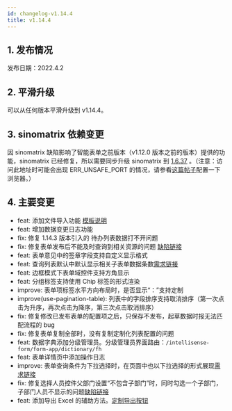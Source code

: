 ```yaml
---
id: changelog-v1.14.4
title: v1.14.4
---
```



## 1. 发布情况

发布日期：2022.4.2

<BundleList version="1.14.4" frontend="1.14.4" backend="1.14.4" font="1.13.0" />

## 2. 平滑升级

可以从任何版本平滑升级到 v1.14.4。

## 3. sinomatrix 依赖变更

因 sinomatrix 缺陷影响了智能表单之前版本（v1.12.0 版本之前的版本）提供的功能，sinomatrix 已经修复，所以需要同步升级 sinomatrix 到 [1.6.37](http://47.93.34.153:10080/sino-matrix/sino-matrix/blob/master/CHANGELOG.md) 。（注意：访问此地址时可能会出现 ERR_UNSAFE_PORT 的情况，请参看[这篇帖子](https://blog.csdn.net/kjcxmx/article/details/118122483)配置一下浏览器。）

## 4. 主要变更

- feat: 添加文件导入功能 [模板说明](../sinoform-import)
- feat: 增加数据变更日志功能
- fix: 修复 1.14.3 版本引入的 待办列表数据打不开问题
- fix: 修复表单发布后不能及时查询到相关资源的问题 [缺陷链接](https://gitee.com/sinoui/sino-intellisense-form-test/issues/I4ZK7B)
- feat: 表单意见中的签章字段支持自定义显示格式
- feat: 查询列表默认中默认显示相关子表单数据条数[需求链接](https://gitee.com/sinoui/sino-intellisense-form-test/issues/I4YT2X)
- feat: 边框模式下表单域控件支持方角显示
- feat: 分组标签支持使用 Chip 标签的形式渲染
- improve: 表单项标签水平方向布局时，是否显示“：”支持定制
- improve(use-pagination-table): 列表中的字段排序支持取消排序（第一次点击为升序，再次点击为降序，第三次点击取消排序）
- fix: 修复修改已发布表单的配置项之后，只保存不发布，起草数据时报无法匹配流程的 bug
- fix: 修复表单复制全部时，没有复制定制化列表配置的问题
- feat: 数据字典添加分级管理员。分级管理员界面路由：`/intellisense-form/form-app/dictionary/fh`
- feat: 表单详情页中添加操作日志
- improve: 表单查询条件为下拉选择时，在页面中也以下拉选择的形式展现[需求链接](https://gitee.com/sinoui/sino-intellisense-form-test/issues/I4XPBG)
- fix: 修复选择人员控件父部门设置“不包含子部门”时，同时勾选一个子部门，子部门人员不显示的问题[缺陷链接](https://gitee.com/sinoui/sino-intellisense-form-test/issues/I4ZJWR)
- feat: 添加导出 Excel 的辅助方法。[定制导出按钮](../export-excel)

